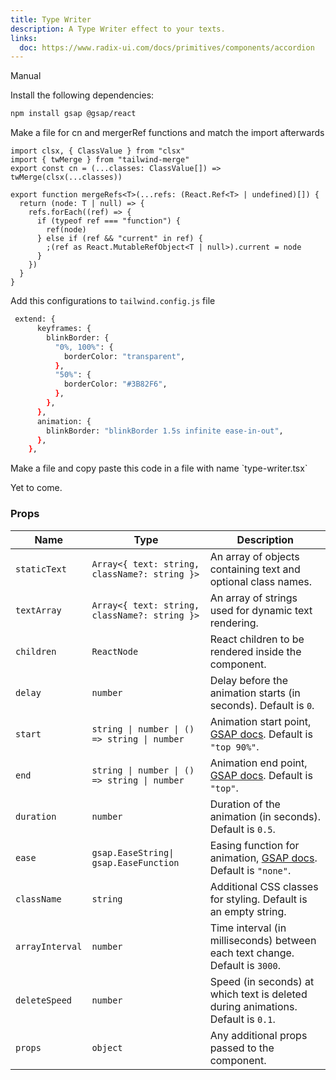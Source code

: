 ```yaml
---
title: Type Writer
description: A Type Writer effect to your texts.
links:
  doc: https://www.radix-ui.com/docs/primitives/components/accordion
---
```


<ComponentPreview
  name="typewriter-demo"
  className="[&_.preview>[data-orientation=vertical]]:sm:max-w-[70%]"
/>

<Tabs defaultValue="manual">

<TabsList>
  <TabsTrigger value="manual">Manual</TabsTrigger>
</TabsList>

<TabsContent value="manual">

<Steps>

<Step>Install the following dependencies:</Step>

```bash
npm install gsap @gsap/react
```

<Step>
  Make a file for cn and mergerRef functions and match the import
  afterwards
</Step>

```tsx
import clsx, { ClassValue } from "clsx"
import { twMerge } from "tailwind-merge"
export const cn = (...classes: ClassValue[]) => twMerge(clsx(...classes))

export function mergeRefs<T>(...refs: (React.Ref<T> | undefined)[]) {
  return (node: T | null) => {
    refs.forEach((ref) => {
      if (typeof ref === "function") {
        ref(node)
      } else if (ref && "current" in ref) {
        ;(ref as React.MutableRefObject<T | null>).current = node
      }
    })
  }
}
```

<Step>Add this configurations to `tailwind.config.js` file</Step>

```bash
 extend: {
      keyframes: {
        blinkBorder: {
          "0%, 100%": {
            borderColor: "transparent",
          },
          "50%": {
            borderColor: "#3B82F6",
          },
        },
      },
      animation: {
        blinkBorder: "blinkBorder 1.5s infinite ease-in-out",
      },
    },
```

<Step>
  Make a file and copy paste this code in a file with name `type-writer.tsx`
</Step>

<ComponentSource name="typewriter" />

</Steps>

</TabsContent>

<TabsContent value="cli">

<Steps>

<Step>Yet to come.</Step>

</Steps>

</TabsContent>

</Tabs>

### Props

| Name            | Type                                          | Description                                                                                                               |
| --------------- | --------------------------------------------- | ------------------------------------------------------------------------------------------------------------------------- |
| `staticText`    | `Array<{ text: string, className?: string }>` | An array of objects containing text and optional class names.                                                             |
| `textArray`     | `Array<{ text: string, className?: string }>` | An array of strings used for dynamic text rendering.                                                                      |
| `children`      | `ReactNode`                                   | React children to be rendered inside the component.                                                                       |
| `delay`         | `number`                                      | Delay before the animation starts (in seconds). Default is `0`.                                                           |
| `start`         | `string \| number \| () => string \| number`  | Animation start point, [GSAP docs](https://gsap.com/docs/v3/Plugins/ScrollTrigger/?page=1#start). Default is `"top 90%"`. |
| `end`           | `string \| number \| () => string \| number`  | Animation end point, [GSAP docs](https://gsap.com/docs/v3/Plugins/ScrollTrigger/?page=1#end). Default is `"top"`.         |
| `duration`      | `number`                                      | Duration of the animation (in seconds). Default is `0.5`.                                                                 |
| `ease`          | `gsap.EaseString\| gsap.EaseFunction`         | Easing function for animation, [GSAP docs](https://gsap.com/docs/v3/Eases). Default is `"none"`.                          |
| `className`     | `string`                                      | Additional CSS classes for styling. Default is an empty string.                                                           |
| `arrayInterval` | `number`                                      | Time interval (in milliseconds) between each text change. Default is `3000`.                                              |
| `deleteSpeed`   | `number`                                      | Speed (in seconds) at which text is deleted during animations. Default is `0.1`.                                          |
| `props`         | `object`                                      | Any additional props passed to the component.                                                                             |
